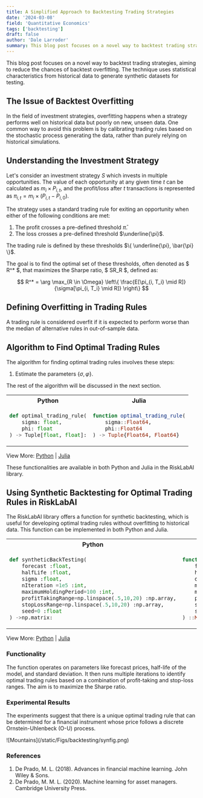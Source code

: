 ```yaml
---
title: A Simplified Approach to Backtesting Trading Strategies
date: '2024-03-08'
field: 'Quantitative Economics'
tags: ['backtesting']
draft: false
author: 'Dale Larroder'
summary: This blog post focuses on a novel way to backtest trading strategies, aiming to reduce the chances of backtest overfitting.
---
```


<TOCInline toc={props.toc} asDisclosure />

<div style={{ marginBottom: '2rem' }} />

This blog post focuses on a novel way to backtest trading strategies, aiming to reduce the chances of backtest overfitting. The technique uses statistical characteristics from historical data to generate synthetic datasets for testing.

## The Issue of Backtest Overfitting

In the field of investment strategies, overfitting happens when a strategy performs well on historical data but poorly on new, unseen data. One common way to avoid this problem is by calibrating trading rules based on the stochastic process generating the data, rather than purely relying on historical simulations.

## Understanding the Investment Strategy

Let's consider an investment strategy $S$ which invests in multiple opportunities. The value of each opportunity at any given time $t$ can be calculated as $m_i \times P_{i, t}$, and the profit/loss after $t$ transactions is represented as $\pi_{i, t} = m_i \times (P_{i, t} - P_{i, 0})$.

The strategy uses a standard trading rule for exiting an opportunity when either of the following conditions are met:

1. The profit crosses a pre-defined threshold $\bar{\pi}$.
2. The loss crosses a pre-defined threshold $\underline{\pi}$.

The trading rule is defined by these thresholds $\{ \underline{\pi}, \bar{\pi} \}$.

The goal is to find the optimal set of these thresholds, often denoted as $ R^\* $, that maximizes the Sharpe ratio, $ SR_R $, defined as:

$$
R^* = \arg \max_{R \in \Omega} \left\{ \frac{E[\pi_{i, T_i} \mid R]}{\sigma[\pi_{i, T_i} \mid R]} \right\}
$$

## Defining Overfitting in Trading Rules

A trading rule is considered overfit if it is expected to perform worse than the median of alternative rules in out-of-sample data.

## Algorithm to Find Optimal Trading Rules

The algorithm for finding optimal trading rules involves these steps:

1. Estimate the parameters $\{\sigma, \varphi\}$.

The rest of the algorithm will be discussed in the next section.

<div style={{display: 'flex', justifyContent: 'center'}}>
  <table style={{tableLayout: 'fixed', width: '90%'}}>
  <tr>
    <th style={{width: '50%', textAlign: 'center'}}>Python</th>
    <th style={{width: '50%', textAlign: 'center'}}>Julia</th>
  </tr>

  <tr>
  <td style={{border: '1px solid transparent'}}>

```python
def optimal_trading_rule(
    sigma: float,
    phi: float
) -> Tuple[float, float]:
```

  </td>
  <td style={{border: '1px solid transparent'}}>

```julia
function optimal_trading_rule(
    sigma::Float64,
    phi::Float64
) -> Tuple{Float64, Float64}
```

  </td>
  </tr>
  </table>
</div>

View More: [Python](https://www.github.com/risklabai/RiskLabAI.py) | [Julia](https://www.github.com/risklabai/RiskLabAI.jl)

These functionalities are available in both Python and Julia in the RiskLabAI library.

## Using Synthetic Backtesting for Optimal Trading Rules in RiskLabAI

The RiskLabAI library offers a function for synthetic backtesting, which is useful for developing optimal trading rules without overfitting to historical data. This function can be implemented in both Python and Julia.

<div style={{display: 'flex', justifyContent: 'center'}}>
  <table style={{tableLayout: 'fixed', width: '90%'}}>
  <tr>
    <th style={{width: '50%', textAlign: 'center'}}>Python</th>
    <th style={{width: '50%', textAlign: 'center'}}>Julia</th>
  </tr>

  <tr>
  <td style={{border: '1px solid transparent'}}>

```python
def syntheticBackTesting(
    forecast :float,
    halfLife :float,
    sigma :float,
    nIteration =1e5 :int,
    maximumHoldingPeriod=100 :int,
    profitTakingRange=np.linspace(.5,10,20) :np.array,
    stopLossRange=np.linspace(.5,10,20) :np.array,
    seed=0 :float
) ->np.matrix:
```

  </td>
  <td style={{border: '1px solid transparent'}}>

```julia
function Syntheticbacktesting(
    forecast ::Float64,
    halfLife ::Float64,
    σ ::Float64,
    maximumIteration =1e3 ::Int64,
    maximumHoldingPeriod = 100 ::Int64,
    profitTakingRange = LinRange(0.5,10,20) ::Array,
    stopLossRange = LinRange(0.5,10,20) ::Array ,
    seed = 0 ::Float64
) ::Matrix:
```

  </td>
  </tr>
  </table>
</div>

View More: [Python](https://www.github.com/risklabai/RiskLabAI.py) | [Julia](https://www.github.com/risklabai/RiskLabAI.jl)

### Functionality

The function operates on parameters like forecast prices, half-life of the model, and standard deviation. It then runs multiple iterations to identify optimal trading rules based on a combination of profit-taking and stop-loss ranges. The aim is to maximize the Sharpe ratio.

### Experimental Results

The experiments suggest that there is a unique optimal trading rule that can be determined for a financial instrument whose price follows a discrete Ornstein-Uhlenbeck (O-U) process.

<div
  className="my-1 overflow-hidden px-2 xl:my-1 xl:w-1/2 xl:px-2"
  style={{
    display: 'block',
    marginLeft: 'auto',
    marginRight: 'auto',
    width: '90%',
    alignItems: 'center',
    justifyContent: 'center',
  }}
>
  ![Mountains](/static/Figs/backtesting/synfig.png)
</div>

### References

1. De Prado, M. L. (2018). Advances in financial machine learning. John Wiley & Sons.
2. De Prado, M. M. L. (2020). Machine learning for asset managers. Cambridge University Press.

